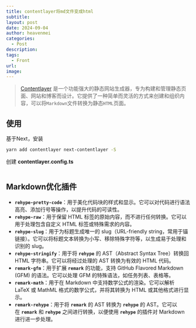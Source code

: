 ```yaml
---
title: contentlayer将md文件变成html
subtitle: 
layout: post
date: 2024-09-04
author: heavenmei
categories:
  - Post
description: 
tags:
  - Front
url: 
image:
---
```


> [Contentlayer](https://www.contentlayer.dev/) 是一个功能强大的静态网站生成器，专为构建和管理静态页面、网站和博客而设计。它提供了一种简单而灵活的方式来创建和组织内容，可以将`Markdown`文件转换为静态`HTML`页面。


## 使用
基于Next，安装
```zsh
yarn add contentlayer next-contentlayer -S
```


创建 **contentlayer.config.ts**
```ts

```





## Markdown优化插件
- **`rehype-pretty-code`**：用于美化代码块的样式和显示。它可以对代码进行语法高亮、添加行号等操作，以提升代码的可读性。
- **`rehype-raw`**：用于保留 HTML 标签的原始内容，而不进行任何转换。它可以用于处理包含自定义 HTML 标签或特殊需求的内容。
- **`rehype-slug`**：用于为标题生成唯一的 slug（URL-friendly string，常用于锚链接）。它可以将标题文本转换为小写、移除特殊字符等，以生成易于处理和识别的 slug。
- **`rehype-stringify`**：用于将 **`rehype`** 的 AST（Abstract Syntax Tree）转换回 HTML 字符串。它可以将经过处理的 AST 转换为有效的 HTML 代码。
- **`remark-gfm`**：用于扩展 **`remark`** 的功能，支持 GitHub Flavored Markdown (GFM) 的语法。它可以处理 GFM 的特殊语法，如任务列表、表格等。
- **`remark-math`**：用于在 Markdown 中支持数学公式的渲染。它可以解析 LaTeX 或 MathML 格式的数学公式，并将其转换为 HTML 或其他格式进行显示。
- **`remark-rehype`**：用于将 **`remark`** 的 AST 转换为 **`rehype`** 的 AST。它可以在 **`remark`** 和 **`rehype`** 之间进行转换，以便使用 **`rehype`** 的插件对 Markdown 进行进一步处理。